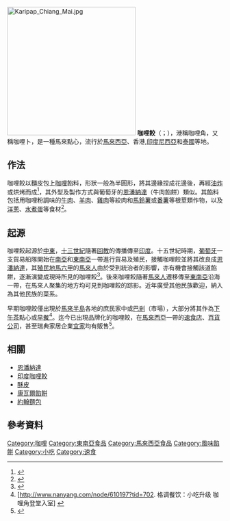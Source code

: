 [[File:Karipap_Chiang_Mai.jpg|300px]]
'''咖哩餃'''（{{lang-ms|Karipap}}；{{lang-en|Curry Puff}}），港稱咖哩角，又稱咖哩卜，是一種馬來點心，流行於[[馬來西亞|馬來西亞]]、香港,[[印度尼西亞|印度尼西亞]]和[[泰國|泰國]]等地。

== 作法 ==
咖哩餃以麵皮包上[[咖哩|咖哩]]餡料，形狀一般為半圓形，將其邊緣捏成花邊後，再經[[油炸|油炸]]或烘烤而成<ref>{{Cite web |url=http://www.guangming.com.my/node/65589 |title=搓粉→捏花→油炸‧馬來小點咖哩餃 |access-date=2014-12-10 |archive-date=2017-09-01 |archive-url=https://web.archive.org/web/20170901153416/http://www.guangming.com.my/node/65589 |dead-url=no }}</ref>，其外型及製作方式與葡萄牙的[[恩潘納達|恩潘納達]]（牛肉餡餅）類似。其餡料包括用咖哩粉調味的[[牛肉|牛肉]]、[[羊肉|羊肉]]、[[雞肉|雞肉]]等絞肉和[[馬鈴薯|馬鈴薯]]或[[番薯|番薯]]等根莖類作物，以及[[洋蔥|洋蔥]]、[[水煮蛋|水煮蛋]]等食材<ref>{{Cite web |url=http://www.epochtimes.com/b5/6/1/24/n1200979p.htm |title=馬來西亞 我的朋友家 |access-date=2014-12-10 |archive-date=2016-03-04 |archive-url=https://web.archive.org/web/20160304132750/http://www.epochtimes.com/b5/6/1/24/n1200979p.htm |dead-url=no }}</ref>。

==起源==
咖哩餃起源於[[中東|中東]]，[[十三世紀|十三世紀]]隨著[[回教|回教]]的傳播傳至[[印度|印度]]。十五世紀時期，[[葡萄牙|葡萄牙]]一支貿易船隊開始在[[南亞|南亞]]和[[東南亞|東南亞]]一帶進行貿易及殖民，接觸咖哩餃並將其改良成[[恩潘納達|恩潘納達]]，其[[殖民地|殖民地]][[馬六甲|馬六甲]]的[[馬來人|馬來人]]由於受到統治者的影響，亦有機會接觸該道餡餅，逐漸演變成現時所見的咖哩餃<ref>{{Cite web |url=http://www.themalaymailonline.com/eat-drink/article/curry-puffs-a-malaysian-favourite |title=Curry puffs: A Malaysian favourite |access-date=2014-12-10 |archive-date=2018-03-25 |archive-url=https://web.archive.org/web/20180325060001/http://www.themalaymailonline.com/eat-drink/article/curry-puffs-a-malaysian-favourite |dead-url=no }}</ref>。後來咖哩餃隨著[[馬來人|馬來人]]遷移傳至[[東南亞|東南亞]]沿海一帶，在馬來人聚集的地方均可見到咖哩餃的踪影。近年廣受其他民族歡迎，納入為其他民族的菜系。

早期咖哩餃僅出現於[[馬來半島|馬來半島]]各地的庶民家中或[[巴剎|巴剎]]（市場），大部分將其作為[[下午茶|下午茶]]點心或[[早餐|早餐]]<ref>[http://www.nanyang.com/node/610197?tid=702. 格调餐饮：小吃升级 咖哩角登堂入室] {{webarchive|url=https://web.archive.org/web/20160304114733/http://www.nanyang.com/node/610197?tid=702. |date=2016-03-04 }}</ref>。迄今已出現品牌化的咖哩餃，在[[馬來西亞|馬來西亞]]一帶的[[速食店|速食店]]、[[百貨公司|百貨公司]]，甚至瑞典家居企業[[宜家|宜家]]均有販售<ref>{{Cite web |url=http://www.ikea.com/my/en/store/damansara/restaurant |title=Food offers |access-date=2014-12-10 |archive-date=2015-09-24 |archive-url=https://web.archive.org/web/20150924042235/http://www.ikea.com/my/en/store/damansara/restaurant |dead-url=no }}</ref>。

==相關==
{{Portal bar|飲食|東南亞|馬來西亞}}
*[[恩潘納達|恩潘納達]]
*[[印度咖哩餃|印度咖哩餃]]
*[[酥皮|酥皮]]
*[[康瓦爾餡餅|康瓦爾餡餅]]
*[[約翰麵包|約翰麵包]]

== 參考資料 ==
{{reflist}}

{{馬來西亞各族料理}}
[[Category:咖哩|Category:咖哩]]
[[Category:東南亞食品|Category:東南亞食品]]
[[Category:馬來西亞食品|Category:馬來西亞食品]]
[[Category:風味餡餅|Category:風味餡餅]]
[[Category:小吃|Category:小吃]]
[[Category:速食|Category:速食]]